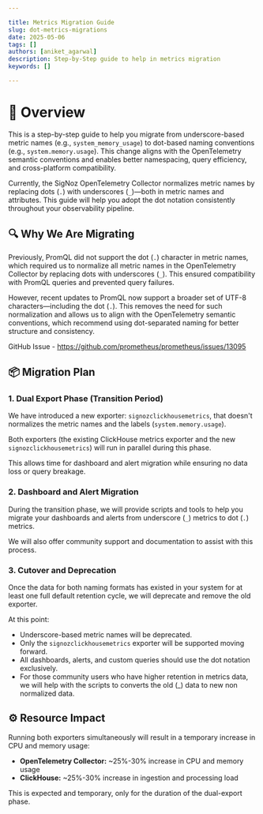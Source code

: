 ```yaml
---

title: Metrics Migration Guide
slug: dot-metrics-migrations
date: 2025-05-06
tags: []
authors: [aniket_agarwal]
description: Step-by-Step guide to help in metrics migration
keywords: []

---
```



# 📌 Overview

This is a step-by-step guide to help you migrate from underscore-based metric names (e.g., `system_memory_usage`) to dot-based naming conventions (e.g., `system.memory.usage`). This change aligns with the OpenTelemetry semantic conventions and enables better namespacing, query efficiency, and cross-platform compatibility.

Currently, the SigNoz OpenTelemetry Collector normalizes metric names by replacing dots (`.`) with underscores (`_`)—both in metric names and attributes. This guide will help you adopt the dot notation consistently throughout your observability pipeline.

## 🔍 Why We Are Migrating

Previously, PromQL did not support the dot (`.`) character in metric names, which required us to normalize all metric names in the OpenTelemetry Collector by replacing dots with underscores (`_`). This ensured compatibility with PromQL queries and prevented query failures.

However, recent updates to PromQL now support a broader set of UTF-8 characters—including the dot (`.`). This removes the need for such normalization and allows us to align with the OpenTelemetry semantic conventions, which recommend using dot-separated naming for better structure and consistency.

GitHub Issue - https://github.com/prometheus/prometheus/issues/13095

## 📦 Migration Plan

### 1. Dual Export Phase (Transition Period)

We have introduced a new exporter: `signozclickhousemetrics`, that doesn't normalizes the metric names and the labels (`system.memory.usage`).

Both exporters (the existing ClickHouse metrics exporter and the new `signozclickhousemetrics`) will run in parallel during this phase.

This allows time for dashboard and alert migration while ensuring no data loss or query breakage.

### 2. Dashboard and Alert Migration

During the transition phase, we will provide scripts and tools to help you migrate your dashboards and alerts from underscore (`_`) metrics to dot (`.`) metrics.

We will also offer community support and documentation to assist with this process.

### 3. Cutover and Deprecation

Once the data for both naming formats has existed in your system for at least one full default retention cycle, we will deprecate and remove the old exporter.

At this point:
- Underscore-based metric names will be deprecated.
- Only the `signozclickhousemetrics` exporter will be supported moving forward.
- All dashboards, alerts, and custom queries should use the dot notation exclusively.
- For those community users who have higher retention in metrics data, we will help with the scripts to converts the old (_) data to new non normalized data.

## ⚙️ Resource Impact

Running both exporters simultaneously will result in a temporary increase in CPU and memory usage:

- **OpenTelemetry Collector:** ~25%-30% increase in CPU and memory usage
- **ClickHouse:** ~25%-30% increase in ingestion and processing load

This is expected and temporary, only for the duration of the dual-export phase.
